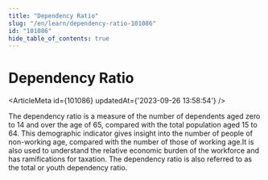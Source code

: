```yaml
---
title: "Dependency Ratio"
slug: "/en/learn/dependency-ratio-101086"
id: "101086"
hide_table_of_contents: true
---
```



# Dependency Ratio

<ArticleMeta id={101086} updatedAt={'2023-09-26 13:58:54'} />
<div className='border-solid border-b border-t-0 my-4 border-[var(--ifm-color-gray-300)]' />

The dependency ratio is a measure of the number of dependents aged zero to 14 and over the age of 65, compared with the total population aged 15 to 64. This demographic indicator gives insight into the number of people of non-working age, compared with the number of those of working age.It is also used to understand the relative economic burden of the workforce and has ramifications for taxation. The dependency ratio is also referred to as the total or youth dependency ratio.
